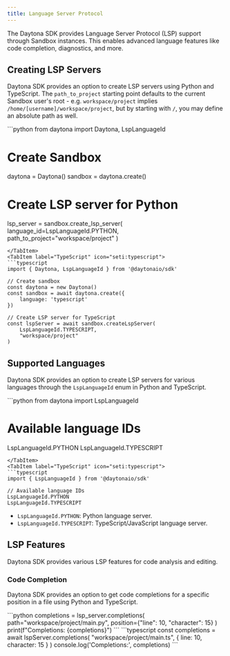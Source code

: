 ```yaml
---
title: Language Server Protocol
---
```



The Daytona SDK provides Language Server Protocol (LSP) support through Sandbox instances. This enables advanced language features like code completion, diagnostics, and more.

## Creating LSP Servers

Daytona SDK provides an option to create LSP servers using Python and TypeScript. The `path_to_project` starting point defaults to the current Sandbox user's root - e.g. `workspace/project` implies `/home/[username]/workspace/project`, but by starting with `/`, you may define an absolute path as well.

<Tabs>
<TabItem label="Python" icon="seti:python">
```python
from daytona import Daytona, LspLanguageId

# Create Sandbox

daytona = Daytona()
sandbox = daytona.create()

# Create LSP server for Python

lsp_server = sandbox.create_lsp_server(
    language_id=LspLanguageId.PYTHON,
    path_to_project="workspace/project"
)

```
</TabItem>
<TabItem label="TypeScript" icon="seti:typescript">
```typescript
import { Daytona, LspLanguageId } from '@daytonaio/sdk'

// Create sandbox
const daytona = new Daytona()
const sandbox = await daytona.create({
    language: 'typescript'
})

// Create LSP server for TypeScript
const lspServer = await sandbox.createLspServer(
    LspLanguageId.TYPESCRIPT,
    "workspace/project"
)
```

</TabItem>
</Tabs>

## Supported Languages

Daytona SDK provides an option to create LSP servers for various languages through the `LspLanguageId` enum in Python and TypeScript.

<Tabs>
<TabItem label="Python" icon="seti:python">
```python
from daytona import LspLanguageId

# Available language IDs

LspLanguageId.PYTHON
LspLanguageId.TYPESCRIPT

```
</TabItem>
<TabItem label="TypeScript" icon="seti:typescript">
```typescript
import { LspLanguageId } from '@daytonaio/sdk'

// Available language IDs
LspLanguageId.PYTHON      
LspLanguageId.TYPESCRIPT    
```

</TabItem>
</Tabs>

- `LspLanguageId.PYTHON`: Python language server.
- `LspLanguageId.TYPESCRIPT`: TypeScript/JavaScript language server.

## LSP Features

Daytona SDK provides various LSP features for code analysis and editing.

### Code Completion

Daytona SDK provides an option to get code completions for a specific position in a file using Python and TypeScript.

<Tabs>
<TabItem label="Python" icon="seti:python">
```python
completions = lsp_server.completions(
    path="workspace/project/main.py",
    position={"line": 10, "character": 15}
)
print(f"Completions: {completions}")
```
</TabItem>
<TabItem label="TypeScript" icon="seti:typescript">
```typescript
const completions = await lspServer.completions(
    "workspace/project/main.ts",
    { line: 10, character: 15 }
)
console.log('Completions:', completions)
```
</TabItem>
</Tabs>
